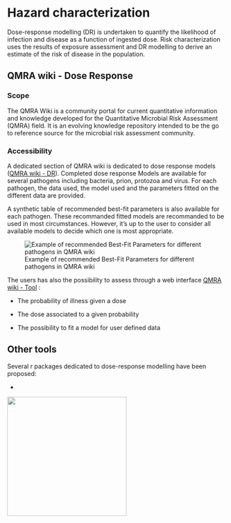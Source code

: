 # Hazard characterization

Dose-response modelling (DR) is undertaken to quantify the likelihood of infection and disease as a function of ingested dose. Risk characterization uses the results of exposure assessment and DR modelling to derive an estimate of the risk of disease in the population.

## QMRA wiki - Dose Response

### Scope

The QMRA Wiki is a community portal for current quantitative information and knowledge developed for the Quantitative Microbial Risk Assessment (QMRA) field. It is an evolving knowledge repository intended to be the go to reference source for the microbial risk assessment community.

### Accessibility

A dedicated section of QMRA wiki is dedicated to dose response models ([QMRA wiki - DR](http://qmrawiki.canr.msu.edu/index.php/Dose_Response)). Completed dose response Models are available for several pathogens including bacteria, prion, protozoa and virus. For each pathogen, the data used, the model used and the parameters fitted on the different data are provided.

A synthetic table of recommended best-fit parameters is also available for each pathogen. These recommanded fitted models are recommanded to be used in most circumstances. However, it's up to the user to consider all available models to decide which one is most appropriate.

![Example of recommended Best-Fit Parameters for different pathogens in QMRA wiki](images/qmra_wiki_params.PNG)

The users has also the possibility to assess through a web interface [QMRA wiki - Tool](http://qmrawiki.canr.msu.edu/app/#/app/dose) :

-   The probability of illness given a dose

-   The dose associated to a given probability

-   The possibility to fit a model for user defined data

## Other tools

Several r packages dedicated to dose-response modelling have been proposed:

-   

![](images/wip.png){width="275"}
